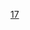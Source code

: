 {{Routemap
| inline = <includeonly>1</includeonly>
| title = 北京地铁17号线
| title-bg = {{北京地铁颜色|17}}
| map =
uextKBHFa~~ ~~{{Dim|{{stl|北京地铁|未来科学城北}}}}
WASSERq\uextKRZW\WASSERq~~ ~~ ~~ ~~[[温榆河]]
uextBHF~~ ~~{{Dim|{{stl|北京地铁|未来科学城南}}}}
\uextABZgl+l\uexKDSTCCeq~~ ~~ ~~ ~~[[歇甲村车辆段]]
uextBHF~~ ~~{{Dim|{{stl|北京地铁|天通苑东}}}}
WASSERq\uextKRZW\WASSERq~~ ~~ ~~ ~~[[清河 (北京)|清河]]
uextBHF~~ ~~{{Dim|{{stl|北京地铁|清河营}}}}
uCONTgq\uxtKRZ\uSTR+r~~ ~~ ~~ ~~{{北京地铁线路名|13|N}}{{rmr|Licon=L|{{stl|北京地铁|西直门}}}}
\CONTgq\uxmtKRZ\umKRZo\CONTfq~~ ~~ ~~ ~~[[双沙铁路]]
\uextBHF\uSTR~~ ~~{{Dim|{{stl|北京地铁|勇士营}}}}
\WASSERq\uextKRZW\uhKRZWae\WASSERq~~ ~~ ~~ ~~[[北小河]]
uSTR+l\uxtKRZ\uSTRr
uBHF!~HUBaq\uextBHF!~HUBq\HUBlg~~ ~~{{Dim|{{stl|北京地铁|望京西}}}}~~{{北京地铁线路名|13|N}} {{北京地铁线路名|15|N}}
utCONTgq\uKRZt\uxtKRZtu\utBHFq!~HUBe\utCONTfq~~ ~~ ~~ ~~{{北京地铁线路名|15|N}}{{rmr|Licon=L|Ricon=R|{{stl|北京地铁|清华东路西口}}|{{stl|北京地铁|俸伯}}}}
uCONTgq\uSTRr\uextSTR\\~~ ~~ ~~ ~~{{北京地铁线路名|13|N}}{{rmr|Licon=L|{{stl|北京地铁|东直门}}}}
\uextBHF!~HUB2\HUBc3~~ ~~{{Dim|{{stl|北京地铁|太阳宫}}}}~~{{北京地铁线路名|10|N}}
\utCONTgq\uxtKRZtu!~HUBc1\utBHFq!~HUB4\utCONTfq~~ ~~ ~~ ~~{{rmr|Licon=L|Ricon=R|外环|内环}}
WASSERq\uextKRZW\WASSERq~~ ~~ ~~ ~~[[坝河]]
\\uextCONTgq\uextKRZto!~HUBc2\uextBHFq!~uextSTRc2!~HUB3\uextABZq+3\uextCONTfq~~ ~~ ~~ ~~{{rmr|Licon=L|Ricon=R|{{stl|北京地铁|四季青}}|{{stl|北京地铁|东风}}}}
\\uextBHF!~uextSTRc2!~HUB1\uextSTR3+1!~HUBc4\uextSTRc4~~ ~~{{Dim|{{stl|北京地铁|西坝河}}~~{{北京地铁线路名|12|N}}}}
\uextABZg+1\uextSTRc4~~ ~~ ~~ ~~联络线往{{北京地铁线路名|12}}
uextBHF~~ ~~{{Dim|{{stl|北京地铁|左家庄}}}}
utCONTgq\uxtKRZtu\utCONTfq~~ ~~ ~~ ~~{{北京地铁线路名|首机|N}}{{rmr|Licon=L|Ricon=R|{{stl|北京地铁|北新桥}}|{{stl|北京地铁|3号航站楼}}}}
WASSERq\uextKRZW\WASSERq~~ ~~ ~~ ~~[[亮马河]]
uextCONTgq\uextABZq2\uextTINTxt!~uextSTRc3\uextCONTfq\~~ ~~{{Dim|{{stl|北京地铁|工人体育场}}~~{{北京地铁线路名|3|N}}}}~~{{rmr|Licon=L|Ricon=R|{{stl|北京地铁|东四十条}}|{{stl|北京地铁|东风}}}}
uextSTRc1\uextABZg+4\~~ ~~ ~~ ~~联络线往{{北京地铁线路名|3}}
\uextBHF!~HUBaq\HUBlg~~ ~~{{Dim|{{stl|北京地铁|东大桥}}}}~~{{北京地铁线路名|6|N}} {{Dim|{{北京地铁线路名|22|N}} {{北京地铁线路名|28|N}}}}
\utCONTgq\uxtKRZtu\utBHFq!~HUB\utCONTfq~~ ~~ ~~ ~~{{北京地铁线路名|6|N}}{{rmr|Licon=L|Ricon=R|{{stl|北京地铁|金安桥}}|{{stl|北京地铁|潞城}}}}
\\uextSTR\uextKBHFaq!~HUB\uextCONTfq~~ ~~ ~~ ~~{{北京地铁线路名|22|N}}{{rmr|Ricon=R|{{stl|北京地铁|平谷东}}}}
\\uextSTR\uextKBHFaq!~HUBe\uextCONTfq~~ ~~ ~~ ~~{{北京地铁线路名|28|N}}{{rmr|Ricon=R|{{stl|北京地铁|广渠东路}}}}
\uextBHF!~HUB2\HUBc3~~ ~~{{Dim|{{stl|北京地铁|永安里}}}}~~{{北京地铁线路名|1|N}}
\utCONTgq\uxtKRZtu!~HUBc1\utBHFq!~HUB4\utCONTfq~~ ~~ ~~ ~~{{rmr|Licon=L|Ricon=R|{{stl|北京地铁|古城}}|{{北京地铁线路名|八|N}}{{stl|北京地铁|环球度假区}}}}
WASSERq\uextKRZW\WASSERq~~ ~~ ~~ ~~[[通惠河]]
CONTgq\uxmtKRZ\CONTfq~~ ~~ ~~ ~~[[京哈铁路]]
utCONTgq\utBHFq!~HUB2\uxtKRZtu!~HUBc3\utCONTfq\~~ ~~ ~~ ~~{{rmr|Licon=L|Ricon=R|{{stl|北京地铁|北京西站}}|{{stl|北京地铁|环球度假区}}}}
HUBc1\uextBHF!~HUB4\~~ ~~{{Dim|{{stl|北京地铁|广渠门外}}}}~~{{北京地铁线路名|7|N}}
uextBHF~~ ~~{{Dim|{{stl|北京地铁|潘家园西}}}}
utCONTgq\utBHFq!~HUBa\uxtKRZtu\utCONTfq\~~ ~~ ~~ ~~{{北京地铁线路名|14|N}}{{rmr|Licon=L|Ricon=R|{{stl|北京地铁|张郭庄}}|{{stl|北京地铁|善各庄}}}}
utCONTgq\utBHFq!~HUB\uxtKRZtu\utCONTfq\~~ ~~ ~~ ~~{{北京地铁线路名|10|N}}{{rmr|Licon=L|Ricon=R|内环|外环}}
HUBlf\utKBHFxa!~HUBeq\~~ ~~{{stl|北京地铁|十里河}}~~{{北京地铁线路名|10|N}} {{北京地铁线路名|14|N}}
utBHF~~ ~~{{stl|北京地铁|周家庄}}
utBHF~~ ~~{{stl|北京地铁|十八里店}}
CONTgq\umtKRZ\CONTfq~~ ~~ ~~ ~~[[丰双铁路]]
hCONTgq\umtKRZh\hCONTfq~~ ~~ ~~ ~~[[京津城际铁路]]
utBHF~~ ~~{{stl|北京地铁|北神树}}
WASSERq\utKRZW\WASSERq~~ ~~ ~~ ~~[[通惠灌渠]]
utBHF~~ ~~{{stl|北京地铁|次渠北}}
\utBHF!~HUB2\HUBc3~~ ~~{{stl|北京地铁|次渠}}~~{{北京地铁线路名|亦|N}}
\utCONTgq\utKRZtu!~HUBc1\utBHFq!~HUB4\utCONTfq~~ ~~ ~~ ~~{{rmr|Licon=L|Ricon=R|{{stl|北京地铁|宋家庄}}|{{stl|北京地铁|亦庄火车站}}}}
\utKRWgl\utKRW+r
\utKBHFe\uKDSTCCe~~ ~~{{stl|北京地铁|嘉会湖}}~~ ~~[[次渠南停车场]]
| bottom = {{navbar|北京地铁RDT/17}}
}}
<noinclude>
{{Rdt intro|[[北京地铁17号线]]}}
[[Category:北京地铁RDT|17]]
</noinclude>